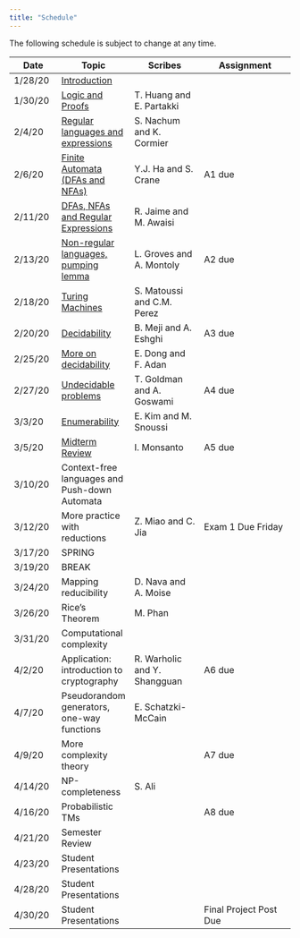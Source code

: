 ```yaml
---
title: "Schedule"
---
```

The following schedule is subject to change at any time.

| **Date** | **Topic**  | **Scribes** |  **Assignment** |
| ---------|------------|-------------|-----------------|
| 1/28/20  | [Introduction](https://moodle.smith.edu/mod/resource/view.php?id=525927) |||
| 1/30/20  | [Logic and Proofs](https://moodle.smith.edu/mod/resource/view.php?id=527937) |T. Huang and E. Partakki||
| 2/4/20   | [Regular languages and expressions](https://moodle.smith.edu/mod/resource/view.php?id=529716) |S. Nachum and K. Cormier||
| 2/6/20   | [Finite Automata (DFAs and NFAs)](https://moodle.smith.edu/mod/resource/view.php?id=530363) |Y.J. Ha and S. Crane|A1 due|
| 2/11/20  | [DFAs, NFAs and Regular Expressions](https://moodle.smith.edu/mod/resource/view.php?id=531687) |R. Jaime and M. Awaisi||
| 2/13/20  | [Non-regular languages, pumping lemma](https://moodle.smith.edu/mod/resource/view.php?id=532546) |L. Groves and A. Montoly|A2 due|
| 2/18/20  | [Turing Machines](https://moodle.smith.edu/mod/resource/view.php?id=533515) |S. Matoussi and C.M. Perez||
| 2/20/20  | [Decidability](https://moodle.smith.edu/mod/resource/view.php?id=534089) |B. Meji and A. Eshghi|A3 due|
| 2/25/20  | [More on decidability](https://moodle.smith.edu/mod/resource/view.php?id=535106) |E. Dong and F. Adan||
| 2/27/20  | [Undecidable problems](https://moodle.smith.edu/mod/resource/view.php?id=536118) |T. Goldman and A. Goswami|A4 due|
| 3/3/20   | [Enumerability](https://moodle.smith.edu/mod/resource/view.php?id=537077) |E. Kim and M. Snoussi||
| 3/5/20   | [Midterm Review](https://moodle.smith.edu/mod/resource/view.php?id=537520) |I. Monsanto|A5 due|
| 3/10/20  | Context-free languages and Push-down Automata |||
| 3/12/20  | More practice with reductions|Z. Miao and C. Jia| Exam 1 Due Friday |
| 3/17/20  | SPRING |||
| 3/19/20  | BREAK |||
| 3/24/20  | Mapping reducibility |D. Nava and A. Moise||
| 3/26/20  | Rice's Theorem |M. Phan||
| 3/31/20  | Computational complexity |||
| 4/2/20   | Application: introduction to cryptography |R. Warholic and Y. Shangguan|A6 due|
| 4/7/20   | Pseudorandom generators, one-way functions |E. Schatzki-McCain||
| 4/9/20  | More complexity theory ||A7 due|
| 4/14/20  | NP-completeness |S. Ali||
| 4/16/20  | Probabilistic TMs ||A8 due|
| 4/21/20  | Semester Review |||
| 4/23/20  | Student Presentations |||
| 4/28/20   | Student Presentations |||
| 4/30/20   | Student Presentations ||Final Project Post Due|